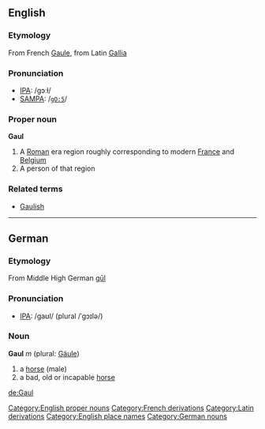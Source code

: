 ==English==
===Etymology===
From French [[Gaule]], from Latin [[Gallia]]

===Pronunciation===
* [[Wiktionary:Pronunciation_key|IPA]]: /ɡɔːɫ/
* [[Wiktionary:Pronunciation_key|SAMPA]]: /<tt>gO:5</tt>/

===Proper noun===
'''Gaul'''
#A [[Roman]] era region roughly corresponding to modern [[France]] and [[Belgium]]
#A person of that region

===Related terms===
* [[Gaulish]]

----

==German==
===Etymology===
From Middle High German [[gūl]]

===Pronunciation===
* [[Wiktionary:Pronunciation_key|IPA]]: /ɡaʊl/ (plural /ˈɡɔɪlə/)

===Noun===
'''Gaul''' ''m'' (plural: [[Gäule]])

# a [[horse]] (male)
# a bad, old or incapable [[horse]]

[[Category:English proper nouns]]
[[Category:French derivations]]
[[Category:Latin derivations]]
[[Category:English place names]]
[[Category:German nouns]]

[[de:Gaul]]